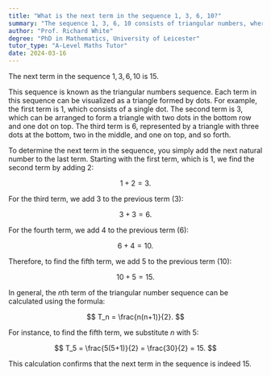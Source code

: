 ```yaml
---
title: "What is the next term in the sequence 1, 3, 6, 10?"
summary: "The sequence 1, 3, 6, 10 consists of triangular numbers, where each term is the sum of the integers up to a certain point; the next term is 15."
author: "Prof. Richard White"
degree: "PhD in Mathematics, University of Leicester"
tutor_type: "A-Level Maths Tutor"
date: 2024-03-16
---
```


The next term in the sequence $1, 3, 6, 10$ is $15$.

This sequence is known as the triangular numbers sequence. Each term in this sequence can be visualized as a triangle formed by dots. For example, the first term is $1$, which consists of a single dot. The second term is $3$, which can be arranged to form a triangle with two dots in the bottom row and one dot on top. The third term is $6$, represented by a triangle with three dots at the bottom, two in the middle, and one on top, and so forth.

To determine the next term in the sequence, you simply add the next natural number to the last term. Starting with the first term, which is $1$, we find the second term by adding $2$: 

$$
1 + 2 = 3.
$$ 

For the third term, we add $3$ to the previous term ($3$):

$$
3 + 3 = 6.
$$ 

For the fourth term, we add $4$ to the previous term ($6$):

$$
6 + 4 = 10.
$$ 

Therefore, to find the fifth term, we add $5$ to the previous term ($10$):

$$
10 + 5 = 15.
$$ 

In general, the $n$th term of the triangular number sequence can be calculated using the formula:

$$
T_n = \frac{n(n+1)}{2}.
$$ 

For instance, to find the fifth term, we substitute $n$ with $5$:

$$
T_5 = \frac{5(5+1)}{2} = \frac{30}{2} = 15.
$$ 

This calculation confirms that the next term in the sequence is indeed $15$.
    